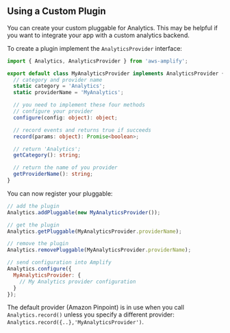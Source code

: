 ## Using a Custom Plugin

You can create your custom pluggable for Analytics. This may be helpful if you want to integrate your app with a custom analytics backend.

To create a plugin implement the `AnalyticsProvider` interface:

```typescript
import { Analytics, AnalyticsProvider } from 'aws-amplify';

export default class MyAnalyticsProvider implements AnalyticsProvider {
  // category and provider name
  static category = 'Analytics';
  static providerName = 'MyAnalytics';

  // you need to implement these four methods
  // configure your provider
  configure(config: object): object;

  // record events and returns true if succeeds
  record(params: object): Promise<boolean>;

  // return 'Analytics';
  getCategory(): string;

  // return the name of you provider
  getProviderName(): string;
}
```

You can now register your pluggable:

```javascript
// add the plugin
Analytics.addPluggable(new MyAnalyticsProvider());

// get the plugin
Analytics.getPluggable(MyAnalyticsProvider.providerName);

// remove the plugin
Analytics.removePluggable(MyAnalyticsProvider.providerName);

// send configuration into Amplify
Analytics.configure({
  MyAnalyticsProvider: {
    // My Analytics provider configuration
  }
});
```

The default provider (Amazon Pinpoint) is in use when you call `Analytics.record()` unless you specify a different provider: `Analytics.record({..},'MyAnalyticsProvider')`.
